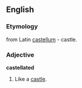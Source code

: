 ==English==
===Etymology===
from Latin [[castellum]] - castle.

===Adjective===
'''castellated'''


# Like a [[castle]].